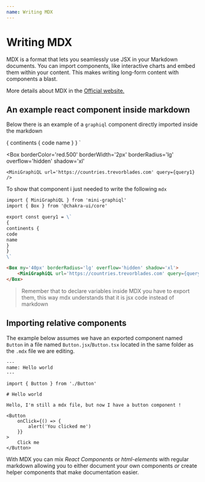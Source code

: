 ```yaml
---
name: Writing MDX
---
```



# Writing MDX

MDX is a format that lets you seamlessly use JSX in your Markdown documents. You can import components, like interactive charts
and embed them within your content. This makes writing long-form content with components a blast.

More details about MDX in the [Official website.](https://mdxjs.com/)

## An example react component inside markdown

Below there is an example of a `graphiql` component directly imported inside the markdown

{
    continents {
      code
      name
    }
}
`

<Box
    borderColor='red.500'
    borderWidth='2px'
    borderRadius='lg'
    overflow='hidden'
    shadow='xl'
>
    <MiniGraphiQL url='https://countries.trevorblades.com' query={query1} />
</Box>

To show that component i just needed to write the following `mdx`

```md
import { MiniGraphiQL } from 'mini-graphiql'
import { Box } from '@chakra-ui/core'

export const query1 = \`
{
continents {
code
name
}
}
\`

<Box my='40px' borderRadius='lg' overflow='hidden' shadow='xl'>
    <MiniGraphiQL url='https://countries.trevorblades.com' query={query1} />
</Box>
```

> Remember that to declare variables inside MDX you have to export them, this way mdx understands that it is jsx code instead of markdown

## Importing relative components

The example below assumes we have an exported component named `Button` in a file named `Button.jsx`/`Button.tsx` located in the same folder as the `.mdx` file we are editing.

```mdx
---
name: Hello world
---

import { Button } from './Button'

# Hello world

Hello, I'm still a mdx file, but now I have a button component !

<Button
    onClick={() => {
        alert('You clicked me')
    }}
>
    Click me
</Button>
```

With MDX you can mix _React Components_ or _html-elements_ with regular markdown allowing you to either document your own components _or_ create helper components that make documentation easier.
